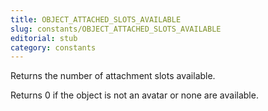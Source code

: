```yaml
---
title: OBJECT_ATTACHED_SLOTS_AVAILABLE
slug: constants/OBJECT_ATTACHED_SLOTS_AVAILABLE
editorial: stub
category: constants
---
```


<LSLConstant name="OBJECT_ATTACHED_SLOTS_AVAILABLE"/>

Returns the number of attachment slots available.

Returns 0 if the object is not an avatar or none are available.

